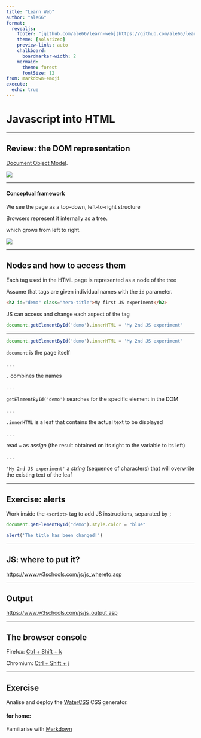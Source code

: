 ```yaml
---
title: "Learn Web"
author: "ale66"
format: 
  revealjs:
    footer: "[github.com/ale66/learn-web](https://github.com/ale66/learn-web)&nbsp;&nbsp;&nbsp;"
    theme: [solarized]
    preview-links: auto
    chalkboard: 
      boardmarker-width: 2
    mermaid:
      theme: forest
      fontSize: 12
from: markdown+emoji
execute:
  echo: true
---
```



# Javascript into HTML

---

## Review: the DOM representation

[Document Object Model](https://en.wikipedia.org/wiki/Document_Object_Model).

![](./images/html-requires-js.jpg)

---

#### Conceptual framework

We see the page as a top-down, left-to-right structure

Browsers represent it internally as a tree.

which grows from left to right.

![](https://upload.wikimedia.org/wikipedia/commons/5/5a/DOM-model.svg)

---

## Nodes and how to access them

Each tag used in the HTML page is represented as a node of the tree

Assume that tags are given individual names with the `id` parameter.

```html
<h2 id="demo" class="hero-title">My first JS experiment</h2>
```

JS can access and change each aspect of the tag

```js
document.getElementById('demo').innerHTML = 'My 2nd JS experiment'
```

---

```js
document.getElementById('demo').innerHTML = 'My 2nd JS experiment'
```

`document` is the page itself

. . .

`.` combines the names

. . .

`getElementById('demo')` searches for the specific element in the DOM

. . .

`.innerHTML` is a leaf that contains the actual text to be displayed

. . .

read `=` as *assign* (the result obtained on its right to the variable to its left)

. . .

`'My 2nd JS experiment'` a *string* (sequence of characters) that will overwrite the existing text of the leaf

---

## Exercise: alerts

Work inside the `<script>` tag to add JS instructions, separated by `;`

```js
document.getElementById("demo").style.color = "blue"
```

```js
alert('The title has been changed!') 
```

---

## JS: where to put it?

<https://www.w3schools.com/js/js_whereto.asp>


---

## Output

<https://www.w3schools.com/js/js_output.asp>


---

## The browser console

Firefox: [Ctrl + Shift + k](https://developer.mozilla.org/en-US/docs/Tools/Web_Console/Opening_the_Web_Console)

Chromium: [Ctrl + Shift + j](https://developers.google.com/web/tools/chrome-devtools/console)


---

## Exercise

Analise and deploy the [WaterCSS](https://watercss.netlify.app/) CSS generator.

#### for home:

Familiarise with [Markdown](https://gist.github.com/cuonggt/9b7d08a597b167299f0d) 
